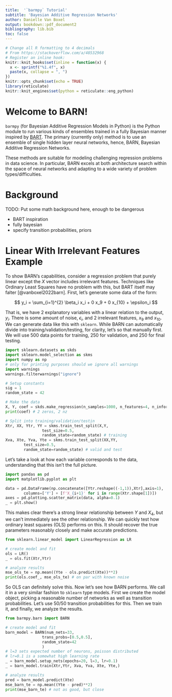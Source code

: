 ```yaml
---
title:  '`barmpy` Tutorial'
subtitle: 'Bayesian Additive Regression Networks'
author: Danielle Van Boxel
output: bookdown::pdf_document2
bibliography: lib.bib
toc: false
---
```


```r
# Change all R formatting to 4 decimals
# From https://stackoverflow.com/a/48532968
# Register an inline hook:
knitr::knit_hooks$set(inline = function(x) {
  x <- sprintf("%1.4f", x)
  paste(x, collapse = ", ")
})
knitr::opts_chunk$set(echo = TRUE)
library(reticulate)
knitr::knit_engines$set(python = reticulate::eng_python)
```

# Welcome to BARN!

`barmpy` (for Bayesian Additive Regression Models in Python) is the Python module to run various kinds of ensembles trained in a fully Bayesian manner inspired by [BART](https://arxiv.org/abs/0806.3286).  The primary (currently only) method is to use an ensemble of single hidden layer neural networks, hence, BARN, Bayesian Additive Regression Networks.

These methods are suitable for modeling challenging regression problems in data science.  In particular, BARN excels at both architecture search within the space of neural networks and adapting to a wide variety of problem types/difficulties.

# Background

TODO: Put some math background here, enough to be dangerous

* BART inspiration
* fully bayesian
* specify transition probabilities, priors

# Linear With Irrelevant Features Example{#sec:linear}

To show BARN's capabilities, consider a regression problem that purely linear except the $X$ vector includes irrelevant features.  Techniques like Ordinary Least Squares have no problem with this, but BART itself may falter [@vanboxel2022barn].  First, let's generate some data of the form:

$$
y_i = \sum_{i=1}^{2} \beta_i x_i + 0 x_9 + 0 x_{10} + \epsilon_i
$$

That is, we have 2 explanatory variables with a linear relation to the output, $y_i$.  There is some amount of noise, $\epsilon_i$, and 2 irrelevant features, $x_9$ and $x_{10}$.  We can generate data like this with `sklearn`.  While BARN can automatically divide into training/validation/testing, for clarity, let's so that manually first.  We will use 500 data points for training, 250 for validation, and 250 for final testing.

```python
import sklearn.datasets as skds
import sklearn.model_selection as skms
import numpy as np
# only for printing purposes should we ignore all warnings
import warnings
warnings.filterwarnings("ignore")

# Setup constants
sig = 1
random_state = 42

# Make the data
X, Y, coef = skds.make_regression(n_samples=1000, n_features=4, n_informative=2, noise=sig, random_state=random_state, coef=True)
print(coef) # 2 zeros, 2 nz

# Split into training/validation/testin
Xtr, XX, Ytr, YY = skms.train_test_split(X,Y,
                test_size=0.5,
                random_state=random_state) # training
Xva, Xte, Yva, Yte = skms.train_test_split(XX,YY,
        test_size=0.5,
        random_state=random_state) # valid and test
```

Let's take a look at how each variable corresponds to the data, understanding that this isn't the full picture.

```python
import pandas as pd
import matplotlib.pyplot as plt

data = pd.DataFrame(np.concatenate([Ytr.reshape((-1,1)),Xtr],axis=1),
        columns=['Y'] + [f'X_{i+1}' for i in range(Xtr.shape[1])])
axes = pd.plotting.scatter_matrix(data, alpha=0.1)
_ = plt.show()
```

This makes clear there's a strong linear relationship between $Y$ and $X_4$, but we can't immediately see the other relationship.  We can quickly test how ordinary least squares (OLS) performs on this.  It should recover the true parameters reasonably closely and make accurate predictions.

```python
from sklearn.linear_model import LinearRegression as LR

# create model and fit
ols = LR()
_ = ols.fit(Xtr,Ytr)

# analyze results
mse_ols_te = np.mean((Yte - ols.predict(Xte))**2)
print(ols.coef_, mse_ols_te) # on par with known noise
```

So OLS can definitely solve this.  Now let's see how BARN performs.  We call it in a very similar fashion to `sklearn` type models.  First we create the model object, picking a reasonable number of networks as well as transition probabilities.  Let's use 50/50 transition probabilities for this.  Then we train it, and finally, we analyze the results.

```python
from barmpy.barn import BARN

# create model and fit
barn_model = BARN(num_nets=33,
                trans_probs=[0.5,0.5],
                random_state=42
                )
# l=3 sets expected number of neurons, poisson distributed
# lr=0.1 is a somewhat high learning rate
_ = barn_model.setup_nets(epochs=20, l=3, lr=0.1)
_ = barn_model.train(Xtr,Ytr, Xva, Yva, Xte, Yte,)

# analyze results
pred = barn_model.predict(Xte)
mse_barn_te = np.mean((Yte - pred)**2)
print(mse_barn_te) # not as good, but close
```

\newpage
